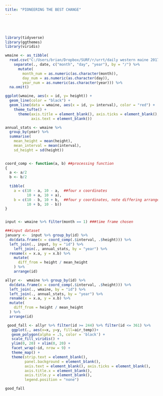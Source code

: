 ```yaml
---
title: "PIONEERING THE BEST CHANGE"
---
```

<br />
<br />


```r
library(tidyverse)
library(ggthemes)
library(viridis)

wmaine <- as_tibble(
  read.csv("C:/Users/brian/Dropbox/SURF/r/urrt/daily western maine 2017.csv")) %>% 
    separate(., date, c("month", "day", "year"), by = "/") %>% 
      mutate(
        month_num = as.numeric(as.character(month)),
        day_num = as.numeric(as.character(day)),
        year_num = as.numeric(as.character(year))) %>% 
  na.omit()

ggplot(wmaine, aes(x = id, y= height)) +
  geom_line(color = "black") + 
  geom_line(data = wmaine, aes(x = id, y= interval), color = "red") +
    theme_tufte() +
      theme(axis.title = element_blank(), axis.ticks = element_blank(),
            axis.text = element_blank())

annual_stats <- wmaine %>% 
  group_by(year) %>% 
  summarise(
    mean_height = mean(height),
    mean_interval = mean(interval),
    sd_height = sd(height))

      
coord_comp <- function(a, b) ##processing function
{
  a <- a/2
  b <- b/2
  
  tibble(
    a = c(10 - a, 10 - a,  ##four x coordinates 
          10 + a, 10 + a),
    b = c(10 - b, 10 + b,  ##four y coordinates, note differing arrangement 
          10 + b, 10 - b))
}


input <- wmaine %>% filter(month == 1) ###time frame chosen

###input dataset
january <-  input %>% group_by(id) %>% 
  do(data.frame(x = coord_comp(.$interval, .$height))) %>% 
  left_join(., input, by = "id") %>% 
    left_join(., annual_stats, by = "year") %>% 
  rename(x = x.a, y = x.b) %>% 
    mutate(
      diff_from = height / mean_height
    ) %>% 
    arrange(id)

allyr <-  wmaine %>% group_by(id) %>% 
  do(data.frame(x = coord_comp(.$interval, .$height))) %>% 
  left_join(., wmaine, by = "id") %>% 
  left_join(., annual_stats, by = "year") %>% 
  rename(x = x.a, y = x.b) %>% 
  mutate(
    diff_from = height / mean_height
  ) %>% 
  arrange(id)

 good_fall <- allyr %>% filter(id >= 244) %>% filter(id <= 361) %>% 
   ggplot(., aes(x=x, y=y, fill=air_temp))+
   geom_polygon(alpha = .5, color = 'black') +
   scale_fill_viridis() +  
   ylim(0, 20) + xlim(0, 20) +
   facet_wrap(~id, nrow = 9) +
   theme_map() +
   theme(strip.text = element_blank(),
         panel.background = element_blank(),
         axis.text = element_blank(), axis.ticks = element_blank(),
         axis.title.x = element_blank(),
         axis.title.y = element_blank(), 
         legend.position = "none")
```


```r
good_fall
```


